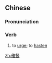 ==Chinese==
{{zh-forms}}

===Pronunciation===
{{zh-pron
|m=cuīdū
|cat=v
}}

===Verb===
{{zh-verb}}

# {{lb|zh|literary}} to [[urge]]; to [[hasten]]

[[zh:催督]]